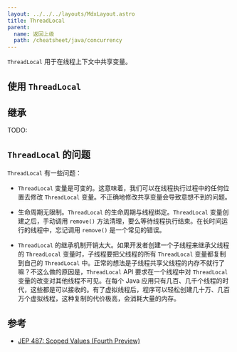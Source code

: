 ```yaml
---
layout: ../../../layouts/MdxLayout.astro
title: ThreadLocal
parent:
  name: 返回上级
  path: /cheatsheet/java/concurrency
---
```


`ThreadLocal` 用于在线程上下文中共享变量。

## 使用 `ThreadLocal`

## 继承

TODO:

## `ThreadLocal` 的问题

`ThreadLocal` 有一些问题：

- `ThreadLocal` 变量是可变的。这意味着，我们可以在线程执行过程中的任何位置去修改 `ThreadLocal` 变量。不正确地修改共享变量会导致意想不到的问题。

- 生命周期无限制。`ThreadLocal` 的生命周期与线程绑定。`ThreadLocal` 变量创建之后，手动调用 `remove()` 方法清理，要么等待线程执行结束。在长时间运行的线程中，忘记调用 `remove()` 是一个常见的错误。

- `ThreadLocal` 的继承机制开销太大。如果开发者创建一个子线程来继承父线程的 `ThreadLocal` 变量时，子线程要把父线程的所有 `ThreadLocal` 变量都复制到自己的 `ThreadLocal` 中。正常的想法是子线程共享父线程的内存不就行了嘛？不这么做的原因是，`ThreadLocal` API 要求在一个线程中对 `ThreadLocal` 变量的改变对其他线程不可见。在每个 Java 应用只有几百、几千个线程的时代，这些都是可以接收的。有了虚拟线程后，程序可以轻松创建几十万、几百万个虚拟线程，这种复制的代价极高，会消耗大量的内存。

## 参考

- [JEP 487: Scoped Values (Fourth Preview)](https://openjdk.org/jeps/487)